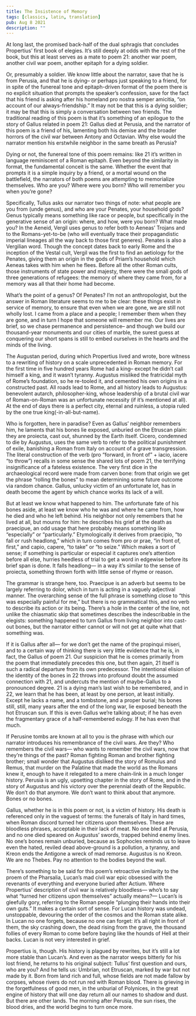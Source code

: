 ```yaml
---
title: The Insistence of Memory
tags: [classics, latin, translation]
pub: Aug 8 2021
description: ""
---
```



<Translation />
At long last, the promised back-half of the dual sphragis that concludes Propertius’ first book of elegies. It’s still deeply at odds with the rest of the book, but this at least serves as a mate to poem 21: another war poem, another civil war poem, another epitaph for a dying soldier.

Or, presumably a soldier. We know little about the narrator, save that he is from Perusia, and that he is dying– or perhaps just speaking to a friend, for in spite of the funereal tone and epitaph-driven format of the poem there is no explicit situation that prompts the speaker’s confession, save for the fact that his friend is asking after his homeland pro nostra semper amicitia, “on account of our always-friendship.” It may not be that this is a dying soldier; it may be that this is simply a conversation between two friends. The traditional reading of this poem is that it’s something of an epilogue to the story of Gallus related in poem 21: Gallus died at Perusia, and the narrator of this poem is a friend of his, lamenting both his demise and the broader horrors of the civil war between Antony and Octavian. Why else would the narrator mention his erstwhile neighbor in the same breath as Perusia?

Dying or not, the funereal tone of this poem remains: like 21 it’s written in language reminiscent of a Roman epitaph. Even beyond the similarity in format, the fundamental conceit is the same. Whether the event that prompts it is a simple inquiry by a friend, or a mortal wound on the battlefield, the narrators of both poems are attempting to memorialize themselves. Who are you? Where were you born? Who will remember you when you’re gone?

Specifically, Tullus asks our narrator two things of note: what people are you from (unde genus), and who are your Penates, your household gods? Genus typically means something like race or people, but specifically in the generative sense of an origin: where, and how, were you born? What made you? In the Aeneid, Vergil uses genus to refer both to Aeneas’ Trojans and to the Romans-yet-to-be (who will eventually trace their propagandistic imperial lineages all the way back to those first generes). Penates is also a Vergilian word. Though the concept dates back to early Rome and the inception of the Vestal cult, Vergil was the first to find an aetiology for the Penates, giving them an origin in the gods of Priam’s household which Aeneas takes with him when he flees. Before all the other Roman cults, those instruments of state power and majesty, there were the small gods of three generations of refugees: the memory of where they came from, for a memory was all that their home had become.

What’s the point of a genus? Of Penates? I’m not an anthropologist, but the answer in Roman literature seems to me to be clear: these things exist in service of memory, to ensure that even when we are gone, we are still not wholly lost. I came from a place and a people; I remember them when they are gone, and in turn I hope that someone will remember me. Our lives are brief, so we chase permanence and persistence– and though we build our thousand-year monuments and our cities of marble, the surest guess at conquering our short spans is still to embed ourselves in the hearts and the minds of the living.

The Augustan period, during which Propertius lived and wrote, bore witness to a rewriting of history on a scale unprecedented in Roman memory. For the first time in five hundred years Rome had a king– except he didn’t call himself a king, and it wasn’t tyranny. Augustus misliked the fratricidal myth of Rome’s foundation, so he re-tooled it, and cemented his own origins in a constructed past. All roads lead to Rome, and all history leads to Augustus: benevolent autarch, philosopher-king, whose leadership of a brutal civil war of Roman-on-Roman was an unfortunate necessity (if it’s mentioned at all). At the end of days there is a perfect city, eternal and ruinless, a utopia ruled by the one true king(-in-all-but-name).

Who is forgotten, here in paradise? Even as Gallus’ neighbor remembers him, he laments that his bones lie exposed, unburied on the Etruscan plain: they are proiecta, cast out, shunned by the Earth itself. Cicero, condemned to die by Augustus, uses the same verb to refer to the political punishment of exile, banishing a Roman from Italy on account of a grave transgression. The literal construction of the verb (pro “forward, in front of” + iacio, iacere “to throw”) recalls in some sense the shared lots of poem 21, the terrifying insignificance of a fateless existence. The very first dice in the archaeological record were made from carven bone: from that origin we get the phrase “rolling the bones” to mean determining some future outcome via random chance. Gallus, unlucky victim of an unfortunate lot, has in death become the agent by which chance works its lack of a will.

But at least we know what happened to him. The unfortunate fate of his bones aside, at least we know who he was and where he came from, how he died and who he left behind. His neighbor not only remembers that he lived at all, but mourns for him: he describes his grief at the death as praecipue, an odd usage that here probably means something like “especially” or “particularly.” Etymologically it derives from praecipio, “to fall or rush headlong,” which in turn comes from pro or prae, “in front of, first,” and capio, capere, “to take” or “to seize.” Which makes a sort of sense; if something is particular or especial it captures one’s attention before all else, hurries heedless of trial to get a word in edgewise before its brief span is done. It falls headlong— in a way it’s similar to the sense of proiecta, something thrown forth with little sense of rhyme or reason.

The grammar is strange here, too. Praecipue is an adverb but seems to be largely referring to dolor, which in turn is acting in a vaguely adjectival manner. The overarching sense of the full phrase is something close to “this was especially painful for me,” but there is no grammatical this, and no verb to describe its action or its being. There’s a hole in the center of the line, not unlike the chiasmatic skip that sometimes describes the indescribable in the elegists: something happened to turn Gallus from living neighbor into cast-out bones, but the narrator either cannot or will not get at quite what that something was.

If it is Gallus after all— for we don’t get the name of the propinqui miseri, and to a certain way of thinking there is very little evidence that he is, in fact, the Gallus of poem 21. Our suspicion that he is comes primarily from the poem that immediately precedes this one, but then again, 21 itself is such a radical departure from its own predecessor. The intentional elision of the identity of the bones in 22 throws into profound doubt the assumed connection with 21, and undercuts the mention of maybe-Gallus to a pronounced degree. 21 is a dying man’s last wish to be remembered, and in 22, we learn that he has been, at least by one person, at least initially. Except he lacks a name, and a tombstone, and a proper burial; his bones still, still, many years after the end of the long war, lie exposed beneath the hot Etruscan sun. If this is even Gallus we’re talking about; if he has even the fragmentary grace of a half-remembered eulogy. If he has even that much.

If Perusine tombs are known at all to you is the phrase with which our narrator introduces his remembrance of the civil wars. Are they? Who remembers the civil wars— who wants to remember the civil wars, now that they’re things of the past? Roman fighting Roman and brother fighting brother; small wonder that Augustus disliked the story of Romulus and Remus, that murder on the Palatine that made the world as the Romans knew it, enough to have it relegated to a mere chain-link in a much longer history. Perusia is an ugly, upsetting chapter in the story of Rome, and in the story of Augustus and his victory over the perennial death of the Republic. We don’t do that anymore. We don’t want to think about that anymore. Bones or no bones.

Gallus, whether he is in this poem or not, is a victim of history. His death is referenced only in the vaguest of terms: the funerals of Italy in hard times, when Roman discord turned her citizens upon themselves. These are bloodless phrases, acceptable in their lack of meat. No one bled at Perusia, and no one died speared on Augustus’ swords, trapped behind enemy lines. No one’s bones remain unburied, because as Sophocles reminds us to leave even the hated, reviled dead above-ground is a pollution, a tyranny, and Kreon ends the Antigone a wreck of mad remorse. Augustus is no Kreon. We are no Thebes. Pay no attention to the bodies beyond the wall.

There’s something to be said for this poem’s retroactive similarity to the proem of the Pharsalia, Lucan’s mad civil war epic obsessed with the revenants of everything and everyone buried after Actium. Where Propertius’ description of civil war is relatively bloodless— who’s to say what “turned her citizens upon themselves” actually means?— Lucan’s is gleefully gory, referring to the Roman people “plunging their hands into their own guts.” It makes a certain sort of sense. For Lucan history was undead, unstoppable, devouring the order of the cosmos and the Roman state alike. In Lucan no one forgets, because no one can forget: it’s all right in front of them, the sky crashing down, the dead rising from the grave, the thousand follies of every Roman to come before baying like the hounds of Hell at their backs. Lucan is not very interested in grief.

Propertius is, though. His history is plagued by rewrites, but it’s still a lot more stable than Lucan’s. And even as the narrator weeps bitterly for his lost friend, he returns to his original subject: Tullus’ first question and ours, who are you? And he tells us: Umbrian, not Etruscan, marked by war but not made by it. Born from land rich and full, whose fields are not made fallow by corpses, whose rivers do not run red with Roman blood. There is grieving in the forgetfulness of good men, in the unburial of Polynices, in the great engine of history that will one day return all our names to shadow and dust. But there are other lands. The morning after Perusia, the sun rises, the blood dries, and the world begins to turn once more. 